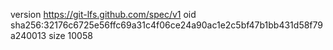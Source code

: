 version https://git-lfs.github.com/spec/v1
oid sha256:32176c6725e56ffc69a31c4f06ce24a90ac1e2c5bf47b1bb431d58f79a240013
size 10058
